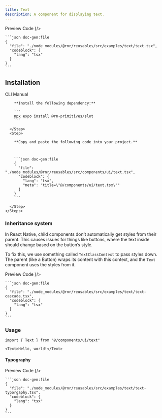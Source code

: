 ```yaml
---
title: Text
description: A component for displaying text.
---
```




<SectionTabs defaultValue="preview">
  <SectionTabsList>
    <SectionTabsTrigger value="preview">Preview</SectionTabsTrigger>
    <SectionTabsTrigger value="code">Code</SectionTabsTrigger>
  </SectionTabsList>
  <SectionTabsContent value="preview">
    <PreviewCard copyContent={textPreview} webPreview={<TextPreview />}/>
  </SectionTabsContent>
  <SectionTabsContent value="code">

    ```json doc-gen:file
    {
      "file": "./node_modules/@rnr/reusables/src/examples/text/text.tsx",
      "codeblock": {
        "lang": "tsx"
      }
    }
    ```
  </SectionTabsContent>
</SectionTabs>


## Installation

<SectionTabs defaultValue="cli">
  <SectionTabsList>
    <SectionTabsTrigger id="cli" value="cli">CLI</SectionTabsTrigger>
    <SectionTabsTrigger id="manual" value="manual">Manual</SectionTabsTrigger>
  </SectionTabsList>
  <SectionTabsContent value="cli">
     <CommandTabs args={["add", "text"]}/>
  </SectionTabsContent>
  <SectionTabsContent value="manual">
    <Steps> 
      <Step>
 
        **Install the following dependency:**

        ```
        npx expo install @rn-primitives/slot
        ```

      </Step>
      <Step>
 
        **Copy and paste the following code into your project.**



        ```json doc-gen:file
        {
          "file": "./node_modules/@rnr/reusables/src/components/ui/text.tsx",
          "codeblock": {
            "lang": "tsx",
            "meta": "title=\"@/components/ui/text.tsx\""
          }
        }
        ```
 
      </Step>
    </Steps>

  </SectionTabsContent>
</SectionTabs>

<div className="h-5"/>

### Inheritance system

In React Native, child components don’t automatically get styles from their parent. This causes issues for things like buttons, where the text inside should change based on the button’s style.

To fix this, we use something called `TextClassContext` to pass styles down. The parent (like a Button) wraps its content with this context, and the `Text` component uses the styles from it.

<SectionTabs defaultValue="preview">
  <SectionTabsList>
    <SectionTabsTrigger value="preview">Preview</SectionTabsTrigger>
    <SectionTabsTrigger value="code">Code</SectionTabsTrigger>
  </SectionTabsList>
  <SectionTabsContent value="preview">
    <PreviewCard copyContent={textCascadePreview} webPreview={<TextCascadePreview />}/>
  </SectionTabsContent>
  <SectionTabsContent value="code">

    ```json doc-gen:file
    {
      "file": "./node_modules/@rnr/reusables/src/examples/text/text-cascade.tsx",
      "codeblock": {
        "lang": "tsx"
      }
    }
    ```
  </SectionTabsContent>
</SectionTabs>

<div className="h-5"/>

### Usage

```tsx
import { Text } from "@/components/ui/text"
```

```tsx
<Text>Hello, world!</Text>
```
<div className="h-5"/>


#### Typography

<SectionTabs defaultValue="preview">
  <SectionTabsList>
    <SectionTabsTrigger value="preview">Preview</SectionTabsTrigger>
    <SectionTabsTrigger value="code">Code</SectionTabsTrigger>
  </SectionTabsList>
  <SectionTabsContent value="preview">
    <PreviewCard copyContent={textTypographyPreview} webPreview={<TextTypographyPreview />}/>
  </SectionTabsContent>
  <SectionTabsContent value="code">

    ```json doc-gen:file
    {
      "file": "./node_modules/@rnr/reusables/src/examples/text/text-typorgaphy.tsx",
      "codeblock": {
        "lang": "tsx"
      }
    }
    ```
  </SectionTabsContent>
</SectionTabs>